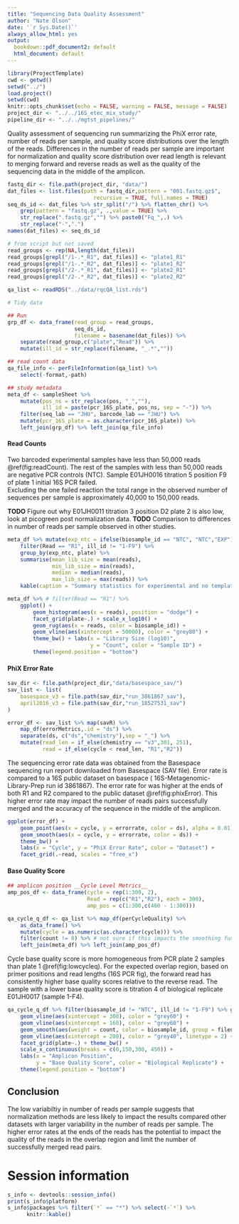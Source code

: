 ```yaml
---
title: "Sequencing Data Quality Assessment"
author: "Nate Olson"
date: '`r Sys.Date()`'
always_allow_html: yes
output:
  bookdown::pdf_document2: default
  html_document: default
---
```


```r
library(ProjectTemplate)
cwd <- getwd()
setwd("../")
load.project()
setwd(cwd)
knitr::opts_chunk$set(echo = FALSE, warning = FALSE, message = FALSE) 
project_dir <- "../../16S_etec_mix_study/"
pipeline_dir <- "../../mgtst_pipelines/"
```

Quality assessment of sequencing run summarizing the PhiX error rate, number of reads per sample, and quality score distributions over the length of the reads. 
Differences in the number of reads per sample are important for normalization and quality score distribution over read length is relevant to merging forward and reverse reads as well as the quality of the sequencing data in the middle of the amplicon.


```r
fastq_dir <- file.path(project_dir, "data/")
dat_files <- list.files(path = fastq_dir,pattern = "001.fastq.gz$",
                           recursive = TRUE, full.names = TRUE)
seq_ds_id <- dat_files %>% str_split("/") %>% flatten_chr() %>% 
    grep(pattern = "fastq.gz", .,value = TRUE) %>%
    str_replace(".fastq.gz","") %>% paste0("Fq_",.) %>% 
    str_replace("-",".")
names(dat_files) <- seq_ds_id
```

```r
# from script but not saved
read_groups <- rep(NA,length(dat_files))
read_groups[grepl("/1-.*_R1", dat_files)] <- "plate1_R1"
read_groups[grepl("/1-.*_R2", dat_files)] <- "plate1_R2"
read_groups[grepl("/2-.*_R1", dat_files)] <- "plate2_R1"
read_groups[grepl("/2-.*_R2", dat_files)] <- "plate2_R2"

qa_list <- readRDS("../data/rqcQA_list.rds")
```

```r
# Tidy data

## Run 
grp_df <- data_frame(read_group = read_groups, 
                     seq_ds_id, 
                     filename = basename(dat_files)) %>%
    separate(read_group,c("plate","Read")) %>% 
    mutate(ill_id = str_replace(filename, "_.*",""))

## read count data 
qa_file_info <- perFileInformation(qa_list) %>% 
    select(-format,-path)

## study metadata
meta_df <- sampleSheet %>% 
    mutate(pos_ns = str_replace(pos, "_",""),
           ill_id = paste(pcr_16S_plate, pos_ns, sep = "-")) %>% 
    filter(seq_lab == "JHU", barcode_lab == "JHU") %>% 
    mutate(pcr_16S_plate = as.character(pcr_16S_plate)) %>% 
    left_join(grp_df) %>% left_join(qa_file_info)
```


#### Read Counts   
Two barcoded experimental samples have less than 50,000 reads \@ref(fig:readCount). The rest of the samples with less than 50,000 reads are negative PCR controls (NTC). Sample E01JH0016 titration 5 position F9 of plate 1 initial 16S PCR failed.  
Excluding the one failed reaction the total range in the observed number of sequences per sample is approximately 40,000 to 150,000 reads.  

__TODO__ Figure out why E01JH0011 titration 3 position D2 plate 2 is also low, look at picogreen post normalization data. 
__TODO__ Comparison to differences in number of reads per sample observed in other studies. 

```r
meta_df %>% mutate(exp_ntc = ifelse(biosample_id == "NTC", "NTC","EXP")) %>% 
    filter(Read == "R1", ill_id != "1-F9") %>% 
    group_by(exp_ntc, plate) %>% 
    summarise(mean_lib_size = mean(reads),
              min_lib_size = min(reads),
              median = median(reads),
              max_lib_size = max(reads)) %>% 
    kable(caption = "Summary statistics for experimental and no template control samples by PCR plate and read.")
```


```r
meta_df %>% # filter(Read == "R1") %>%
    ggplot() + 
        geom_histogram(aes(x = reads), position = "dodge") + 
        facet_grid(plate~.) + scale_x_log10() + 
        geom_rug(aes(x = reads, color = biosample_id)) +
        geom_vline(aes(xintercept = 50000), color = "grey80") +
        theme_bw() + labs(x = "Library Size (log10)", 
                          y = "Count", color = "Sample ID") +
        theme(legend.position = "bottom")
```

#### PhiX Error Rate  

```r

sav_dir <- file.path(project_dir,"data/basespace_sav/")
sav_list <- list(
    basespace_v3 = file.path(sav_dir,"run_3861867_sav"),
    april2016_v3 = file.path(sav_dir,"run_18527531_sav") 
)

error_df <- sav_list %>% map(savR) %>%
    map_df(errorMetrics,.id = "ds") %>%
    separate(ds, c("ds","chemistry"),sep = "_") %>%
    mutate(read_len = if_else(chemistry == "v3",301, 251),
           read = if_else(cycle < read_len, "R1","R2"))
```

The sequencing error rate data was obtained from the Basespace sequencing run report downloaded from Basespace (SAV file). 
Error rate is compared to a 16S public dataset on basespace ( 16S-Metagenomic-Library-Prep run id 3861867). 
The error rate for was higher at the ends of both R1 and R2 compared to the public dataset \@ref(fig:phixError). 
This higher error rate may impact the number of reads pairs successfully merged and the accuracy of the sequence in the middle of the amplicon. 


```r
ggplot(error_df) +
    geom_point(aes(x = cycle, y = errorrate, color = ds), alpha = 0.01) +
    geom_smooth(aes(x = cycle, y = errorrate, color = ds)) +
    theme_bw() +
    labs(x = "Cycle", y = "PhiX Error Rate", color = "Dataset") +
    facet_grid(.~read, scales = "free_x")
```

#### Base Quality Score 

```r
## amplicon position __Cycle Level Metrics__
amp_pos_df <- data_frame(cycle = rep(1:300, 2), 
                         Read = rep(c("R1","R2"), each = 300),
                         amp_pos = c(1:300,c(460 - 1:300)))

qa_cycle_q_df <- qa_list %>% map_df(perCycleQuality) %>% 
    as_data_frame() %>% 
    mutate(cycle = as.numeric(as.character(cycle))) %>% 
    filter(count != 0) %>% # not sure if this impacts the smoothing function ...
    left_join(meta_df) %>% left_join(amp_pos_df)
```

Cycle base quality score is more homogeneous from PCR plate 2 samples than plate 1 \@ref(fig:lowcycleq). For the expected overlap region, based on primer positions and read lengths (16S PCR fig), the forward read has consistently higher base quality scores relative to the reverse read. 
The sample with a lower base quality score is titration 4 of biological replicate E01JH0017 (sample 1-F4).  

```r
qa_cycle_q_df %>% filter(biosample_id != "NTC", ill_id != "1-F9") %>% ggplot(aes(x = amp_pos, y = score)) + 
    geom_vline(aes(xintercept = 300), color = "grey60") +
    geom_vline(aes(xintercept = 160), color = "grey60") +
    geom_smooth(aes(weight = count, color = biosample_id, group = filename)) + 
    geom_vline(aes(xintercept = 280), color = "grey40", linetype = 2) +
    facet_grid(plate~.) + theme_bw() + 
    scale_x_continuous(breaks = c(0,150,300, 450)) +
    labs(x = "Amplicon Position", 
         y = "Base Quality Score", color = "Biological Replicate") + 
    theme(legend.position = "bottom")
```

## Conclusion
The low variabiltiy in number of reads per sample suggests that normalization methods are less likely to impact the results compared other datasets with larger variability in the number of reads per sample. 
The higher error rates at the ends of the reads has the potential to impact the quality of the reads in the overlap region and limit the number of successfully merged read pairs.  



# Session information
```r
s_info <- devtools::session_info()
print(s_info$platform)
s_info$packages %>% filter(`*` == "*") %>% select(-`*`) %>% 
      knitr::kable()
```